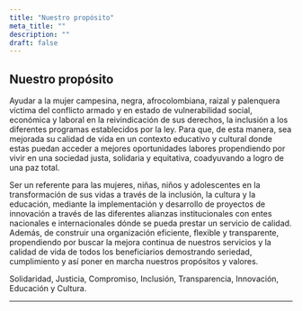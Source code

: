 ```yaml
---
title: "Nuestro propósito"
meta_title: ""
description: ""
draft: false
---
```


## Nuestro propósito

<Accordion client:load title="Misión">

Ayudar a la mujer campesina, negra, afrocolombiana, raizal y palenquera víctima del conflicto armado y en estado de vulnerabilidad social, económica y laboral en la reivindicación de sus derechos, la inclusión a los diferentes programas establecidos por la ley. Para que, de esta manera, sea mejorada su calidad de vida en un contexto educativo y cultural donde estas puedan acceder a mejores oportunidades labores propendiendo por vivir en una sociedad justa, solidaria y equitativa, coadyuvando a logro de una paz total.

</Accordion>

<Accordion client:load title="Visión">

Ser un referente para las mujeres, niñas, niños y adolescentes en la transformación de sus vidas a través de la inclusión, la cultura y la educación, mediante la implementación y desarrollo de proyectos de innovación a través de las diferentes alianzas institucionales con entes nacionales e internacionales dónde se pueda prestar un servicio de calidad. Además, de construir una organización eficiente, flexible y transparente, propendiendo por buscar la mejora continua de nuestros servicios y la calidad de vida de todos los beneficiarios demostrando seriedad, cumplimiento y así poner en marcha nuestros propósitos y valores.

</Accordion>

<Accordion client:load title="Valores">

Solidaridad, Justicia, Compromiso, Inclusión, Transparencia, Innovación, Educación y Cultura.

</Accordion>

---
